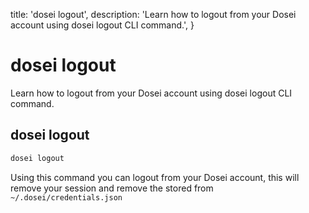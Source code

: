   title: 'dosei logout',
  description:
    'Learn how to logout from your Dosei account using dosei logout CLI command.',
}


# dosei logout
Learn how to logout from your Dosei account using dosei logout CLI command.

## dosei logout
```bash
dosei logout
```
Using this command you can logout from your Dosei account, this will remove your session and remove the stored from
`~/.dosei/credentials.json`
